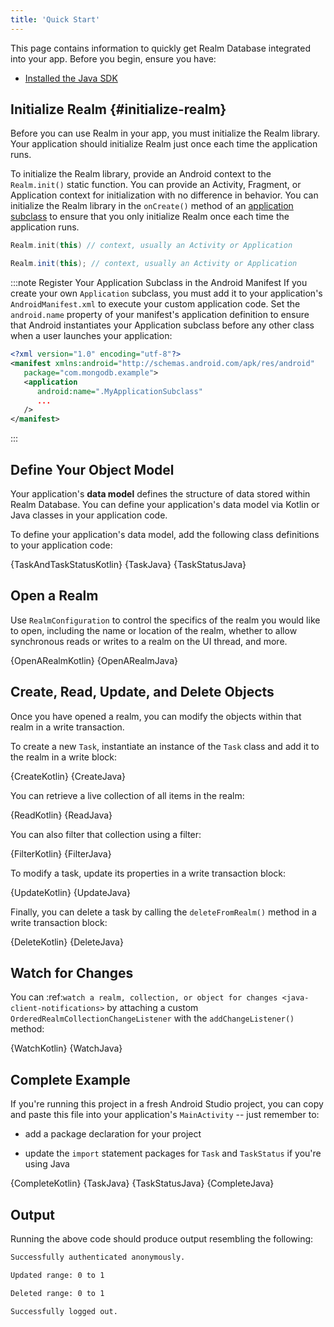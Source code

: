 ```yaml
---
title: 'Quick Start'
---
```


This page contains information to quickly get Realm Database 
integrated into your app. Before you begin, ensure you have:

- [Installed the Java SDK](/sdk/java/install)

## Initialize Realm {#initialize-realm}

Before you can use Realm in your app, you must initialize the Realm
library. Your application should initialize Realm just once each time
the application runs.

To initialize the Realm library, provide an Android context to the
`Realm.init()` static function. You can provide an Activity, Fragment,
or Application context for initialization with no difference in behavior.
You can initialize the Realm library in the `onCreate()` method of an
[application subclass](https://developer.android.com/reference/android/app/Application)
to ensure that you only initialize Realm once each time the application
runs.

<Tabs groupId="java-sdk-languages">
  <TabItem value="kotlin" label="Kotlin">


```kotlin
Realm.init(this) // context, usually an Activity or Application
```


  </TabItem>
  <TabItem value="java" label="Java">


```java
Realm.init(this); // context, usually an Activity or Application
```


  </TabItem>
</Tabs>

:::note Register Your Application Subclass in the Android Manifest
If you create your own `Application` subclass, you must add it to your
application's `AndroidManifest.xml` to execute your custom application
code. Set the `android.name` property of your manifest's application
definition to ensure that Android instantiates your Application subclass
before any other class when a user launches your application:

```xml
<?xml version="1.0" encoding="utf-8"?>
<manifest xmlns:android="http://schemas.android.com/apk/res/android"
   package="com.mongodb.example">
   <application
      android:name=".MyApplicationSubclass"
      ...
   />
</manifest>
```

:::

## Define Your Object Model

Your application's **data model** defines the structure of data
stored within Realm Database.
You can define your application's data model via Kotlin or
Java classes in your application code.

To define your application's data model, add the following class
definitions to your application code:

<Tabs groupId="java-sdk-languages">
    <TabItem value="kotlin" label="Kotlin">
        <CodeBlock language="kotlin">{TaskAndTaskStatusKotlin}</CodeBlock>
    </TabItem>
    <TabItem value="java" label="Java">
        <CodeBlock title="Task.java" language="java">{TaskJava}</CodeBlock>
        <CodeBlock title="TaskStatus.java" language="java">{TaskStatusJava}</CodeBlock>
    </TabItem>
</Tabs>

## Open a Realm

Use `RealmConfiguration` to control the specifics of the realm you
would like to open, including the name or location of the realm,
whether to allow synchronous reads or writes to a realm on the UI
thread, and more.

<Tabs groupId="java-sdk-languages">
    <TabItem value="kotlin" label="Kotlin">
        <CodeBlock language="kotlin">{OpenARealmKotlin}</CodeBlock>
    </TabItem>
    <TabItem value="java" label="Java">
         <CodeBlock language="java">{OpenARealmJava}</CodeBlock>
    </TabItem>
</Tabs>

## Create, Read, Update, and Delete Objects

Once you have opened a realm, you can modify the
objects within that realm in a write transaction.

To create a new `Task`, instantiate an instance of the
`Task` class and add it to the realm in a write block:

<Tabs groupId="java-sdk-languages">
    <TabItem value="kotlin" label="Kotlin">
        <CodeBlock language="kotlin">{CreateKotlin}</CodeBlock>
    </TabItem>
    <TabItem value="java" label="Java">
         <CodeBlock language="java">{CreateJava}</CodeBlock>
    </TabItem>
</Tabs>

You can retrieve a live collection of all items in the realm:

<Tabs groupId="java-sdk-languages">
    <TabItem value="kotlin" label="Kotlin">
        <CodeBlock language="kotlin">{ReadKotlin}</CodeBlock>
    </TabItem>
    <TabItem value="java" label="Java">
         <CodeBlock language="java">{ReadJava}</CodeBlock>
    </TabItem>
</Tabs>

You can also filter that collection using a filter:


<Tabs groupId="java-sdk-languages">
    <TabItem value="kotlin" label="Kotlin">
        <CodeBlock language="kotlin">{FilterKotlin}</CodeBlock>
    </TabItem>
    <TabItem value="java" label="Java">
         <CodeBlock language="java">{FilterJava}</CodeBlock>
    </TabItem>
</Tabs>

To modify a task, update its properties in a write transaction block:

<Tabs groupId="java-sdk-languages">
    <TabItem value="kotlin" label="Kotlin">
        <CodeBlock language="kotlin">{UpdateKotlin}</CodeBlock>
    </TabItem>
    <TabItem value="java" label="Java">
         <CodeBlock language="java">{UpdateJava}</CodeBlock>
    </TabItem>
</Tabs>

Finally, you can delete a task by calling the `deleteFromRealm()`
method in a write transaction block:

<Tabs groupId="java-sdk-languages">
    <TabItem value="kotlin" label="Kotlin">
        <CodeBlock language="kotlin">{DeleteKotlin}</CodeBlock>
    </TabItem>
    <TabItem value="java" label="Java">
         <CodeBlock language="java">{DeleteJava}</CodeBlock>
    </TabItem>
</Tabs>

## Watch for Changes

You can :ref:`watch a realm, collection, or object for changes
<java-client-notifications>` by attaching a custom
`OrderedRealmCollectionChangeListener` with the `addChangeListener()`
method:

<Tabs groupId="java-sdk-languages">
    <TabItem value="kotlin" label="Kotlin">
        <CodeBlock language="kotlin">{WatchKotlin}</CodeBlock>
    </TabItem>
    <TabItem value="java" label="Java">
         <CodeBlock language="java">{WatchJava}</CodeBlock>
    </TabItem>
</Tabs>

## Complete Example

If you're running this project in a fresh Android Studio project, you can
copy and paste this file into your application's `MainActivity` -- just
remember to:

- add a package declaration for your project

- update the `import` statement packages for `Task` and `TaskStatus` if
  you're using Java


<Tabs groupId="java-sdk-languages">
    <TabItem value="kotlin" label="Kotlin">
        <CodeBlock title="MainActivity.kt" language="kotlin">{CompleteKotlin}</CodeBlock>
    </TabItem>
    <TabItem value="java" label="Java">
         <CodeBlock title="Task.java" language="java">{TaskJava}</CodeBlock>
         <CodeBlock title="TaskStatus.java" language="java">{TaskStatusJava}</CodeBlock>
         <CodeBlock title="MainActivity.java" language="java">{CompleteJava}</CodeBlock>
    </TabItem>
</Tabs>

## Output

Running the above code should produce output resembling the following:

```sh
Successfully authenticated anonymously.

Updated range: 0 to 1

Deleted range: 0 to 1

Successfully logged out.
```
